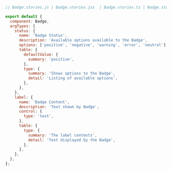 ```js
// Badge.stories.js | Badge.stories.jsx  | Badge.stories.ts | Badge.stories.tsx

export default {
  component: Badge,
  argTypes: {
    status: {
      name: 'Badge Status',
      description: 'Available options available to the Badge',
      options: ['positive', 'negative', 'warning', 'error', 'neutral'],
      table: {
        defaultValue: {
          summary: 'positive',
        },
        type: {
          summary: 'Shows options to the Badge',
          detail: 'Listing of available options',
        },
      },
    },
    label: {
      name: 'Badge Content',
      description: 'Text shown by Badge',
      control: {
        type: 'text',
      },
      table: {
        type: {
          summary: 'The label contents',
          detail: 'Text displayed by the Badge',
        },
      },
    },
  },
};
```
